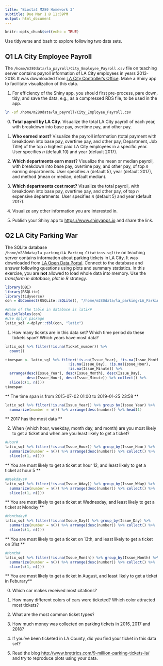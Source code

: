 ```yaml
---
title: "Biostat M280 Homework 3"
subtitle: Due Mar 1 @ 11:59PM
output: html_document
---
```


```r
knitr::opts_chunk$set(echo = TRUE)
```

Use tidyverse and bash to explore following two data sets.

## Q1 LA City Employee Payroll

The `/home/m280data/la_payroll/City_Employee_Payroll.csv` file on teaching server contains payroll information of LA City employees in years 2013-2018. It was downloaded from [LA City Controller's Office](https://controllerdata.lacity.org/Payroll/City-Employee-Payroll/pazn-qyym). Make a Shiny app to facilitate visualization of this data. 

1. For efficiency of the Shiny app, you should first pre-process, pare down, tidy, and save the data, e.g., as a compressed RDS file, to be used in the app.
```bash
ln -sf /home/m280data/la_payroll/City_Employee_Payroll.csv
```



0. **Total payroll by LA City**. Visualize the total LA City payroll of each year, with breakdown into base pay, overtime pay, and other pay.

0. **Who earned most?** Visualize the payroll information (total payment with breakdown into base pay, overtime pay, and other pay, Department, Job Title) of the top $n$ highest paid LA City employees in a specific year. User specifies $n$ (default 10) and year (default 2017).

0. **Which departments earn most?** Visualize the mean or median payroll, with breakdown into base pay, overtime pay, and other pay, of top $n$ earning departments. User specifies $n$ (default 5), year (default 2017), and method (mean or median, default median).

0. **Which departments cost most?** Visualize the total payroll, with breakdown into base pay, overtime pay, and other pay, of top $n$ expensive departments. User specifies $n$ (default 5) and year (default 2017).

0. Visualize any other information you are interested in.

0. Publish your Shiny app to <https://www.shinyapps.io> and share the link.

## Q2 LA City Parking War

The SQLite database `/home/m280data/la_parking/LA_Parking_Citations.sqlite` on teaching server contains information about parking tickets in LA City. It was downloaded from [LA Open Data Portal](https://data.lacity.org/A-Well-Run-City/Parking-Citations/wjz9-h9np). Connect to the database and answer following questions using plots and summary statistics. In this exercise, you are **not** allowed to load whole data into memory. Use the _transform in database, plot in R_ strategy.

```r
library(DBI)
library(RSQLite)
library(tidyverse)
con = dbConnect(RSQLite::SQLite(), "/home/m280data/la_parking/LA_Parking_Citations.sqlite")

#Name of the table in database is latix#
dbListTables(con)
#Use dplyr package
latix_sql <-dplyr::tbl(con, "latix")
```

1. How many tickets are in this data set? Which time period do these tickets span? Which years have most data?
```r
latix_sql %>% filter(!is.na(Ticket_number)) %>%
  count()
```

```r
timespan <- latix_sql %>% filter(!is.na(Issue_Year), !is.na(Issue_Month),
                             !is.na(Issue_Day), !is.na(Issue_Hour), 
                             !is.na(Issue_Minute)) %>%
  arrange(desc(Issue_Year), desc(Issue_Month), desc(Issue_Day), 
          desc(Issue_Hour), desc(Issue_Minute)) %>% collect() %>%
  slice(c(1, n())) 
timespan
```

** The time span is from 2015-07-02 01:00 to 2019-01-25 23:58 **

```r
latix_sql %>% filter(!is.na(Issue_Year)) %>% group_by(Issue_Year) %>% 
  summarize(number = n()) %>% arrange(desc(number)) %>% head(1)
```

** 2017 has the most data **

2. When (which hour, weekday, month day, and month) are you most likely to get a ticket and when are you least likely to get a ticket?

```r
#Hour#
latix_sql %>% filter(!is.na(Issue_Hour)) %>% group_by(Issue_Hour) %>% 
  summarize(number = n()) %>% arrange(desc(number)) %>% collect() %>% 
  slice(c(1, n()))
```

** You are most likely to get a ticket at hour 12, and least likely to get a ticket at hour 5 **

```r
#Weekdays#
latix_sql %>% filter(!is.na(Issue_Wday)) %>% group_by(Issue_Wday) %>% 
  summarize(number = n()) %>% arrange(desc(number)) %>% collect() %>% 
  slice(c(1, n()))
```

** You are most likely to get a ticket at Wednesday, and least likely to get a ticket at Monday **

```r
#Monthday#
latix_sql %>% filter(!is.na(Issue_Day)) %>% group_by(Issue_Day) %>% 
  summarize(number = n()) %>% arrange(desc(number)) %>% collect() %>% 
  slice(c(1, n()))
```

** You are most likely to get a ticket on 13th, and least likely to get a ticket on 31st **

```r
#Month#
latix_sql %>% filter(!is.na(Issue_Month)) %>% group_by(Issue_Month) %>% 
  summarize(number = n()) %>% arrange(desc(number)) %>% collect() %>% 
  slice(c(1, n()))
```

** You are most likely to get a ticket in August, and least likely to get a ticket in Feburary**

0. Which car makes received most citations?


0. How many different colors of cars were ticketed? Which color attracted most tickets?

0. What are the most common ticket types?

0. How much money was collected on parking tickets in 2016, 2017 and 2018?

0. If you've been ticketed in LA County, did you find your ticket in this data set?

0. Read the blog <http://www.brettrics.com/9-million-parking-tickets-la/> and try to reproduce plots using your data.